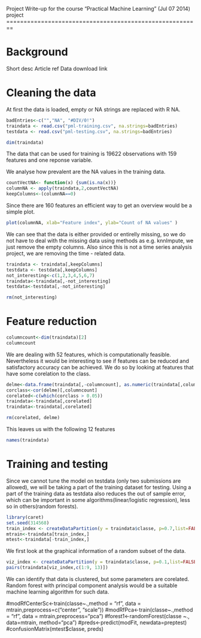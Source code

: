 Project Write-up for the course 
"Practical Machine Learning" (Jul 07 2014) project
========================================================

Background
========================================================
Short desc
Article ref
Data download link

Cleaning the data
========================================================

At first the data is loaded, empty or NA strings are replaced with R NA.
    
```r
badEntries<-c("","NA", "#DIV/0!")
traindata <- read.csv("pml-training.csv", na.strings=badEntries)
testdata <- read.csv("pml-testing.csv", na.strings=badEntries)
```

```r
dim(traindata)
```
The data that can be used for training is 19622 observations with 159 features and one reponse variable.

We analyse how prevalent are the NA values in the training data.
``` r
countVectNA<- function(x) {sum(is.na(x))}
columnNA <- apply(traindata,2,countVectNA)
keepColumns<-(columnNA==0)
```


Since there are 160 features an efficient way to get an overview would be a simple plot.

```r
plot(columnNA, xlab="Feature index", ylab="Count of NA values" )
```

We can see that the data is either provided or entirelly missing, so we do not have to deal with the missing data using methods as e.g. knnImpute, we just remove the empty columns. Also since this is not a time series analysis project, we are removing the time - related data.

```r
traindata <- traindata[,keepColumns]
testdata <- testdata[,keepColumns]
not_interesting<-c(1,2,3,4,5,6,7)
traindata<-traindata[,-not_interesting]
testdata<-testdata[,-not_interesting]
```

```r
rm(not_interesting)
```

Feature reduction
=========================================================
```r
columncount<-dim(traindata)[2]
columncount
```

We are dealing with 52 features, which is computationally feasible. Nevertheless it would be interesting to see if features can be reduced and satisfactory accuracy can be achieved. We do so by looking at features that have some corelation to the class.


```r
delme<-data.frame(traindata[,-columncount], as.numeric(traindata[,columncount]))
corclass<-cor(delme)[,columncount]
corelated<-c(which(corclass > 0.05))
traindata<-traindata[,corelated]
traindata<-traindata[,corelated]
```

```r
rm(corelated, delme)
```

This leaves us with the following 12 features
```r
names(traindata)
```

Training and testing
===========================================================
Since we cannot tune the model on testdata (only two submissions are allowed), we will be taking a part of the training dataset for testing. Using a part of the training data as testdata also reduces the out of sample error, which can be important in some algorithms(linear/logistic regression), less so in others(random forests). 

```r
library(caret)
set.seed(314568)
train_index <- createDataPartition(y = traindata$classe, p=0.7,list=FALSE) 
mtrain<-traindata[train_index,]
mtest<-traindata[-train_index,]
```

We first look at the graphical information of a random subset of the data. 

```r
viz_index <- createDataPartition(y = traindata$classe, p=0.1,list=FALSE) 
pairs(traindata[viz_index,c(1:9, 13)])
```

We can identify that data is clustered, but some parameters are corelated. Random forest with principal component analysis would be a suitable machine learning algorithm for such data.

#modRfCenterSc<-train(classe~.,method = "rf", data = mtrain,preprocess=c("center", "scale"))
#modRfPca<-train(classe~.,method = "rf", data = mtrain,preprocess="pca")
#forest1<-randomForest(classe ~., data=mtrain, method="pca")
#preds<-predict(modFit, newdata=preptest)
#confusionMatrix(mtest$classe, preds)

